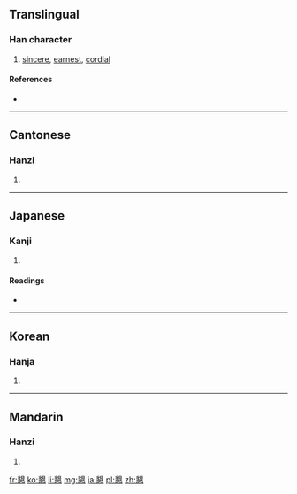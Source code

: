 {{also|恳}}
==Translingual==

===Han character===
{{Han char|rn=61|rad=心|as=13|sn=17|four=2733<sub>3</sub>|canj=月女心 (BVP)}}

# [[sincere]], [[earnest]], [[cordial]]

====References====
* {{Han ref|kx=0405.180|dkj=11326|dj=0745.280|hdz=42358.120|uh=61C7|ud=25031|bh=C0B5|bd=49333}}

----

==Cantonese==

===Hanzi===
{{yue-hanzi|jyut=|y=han2|sim=恳}}

# {{defn|Cantonese|sort=心13}}

----

==Japanese==

===Kanji===
{{ja-kanji|grade=c|rs=心13}}

# {{defn|Japanese|sort=心13}}

====Readings====
* {{ja-readings|on=[[こん]] (kon)|kun=[[ねんごろ]] (nengoro)}}

----

==Korean==

===Hanja===
{{ko-hanja|hangeul=간|eumhun=|rv=gan|mr=kan|y=kan}}

# {{defn|Korean|sort=心13}}

----

==Mandarin==

===Hanzi===
{{cmn-hanzi|sim=恳|pin=[[kěn]] ([[ken3]])|wg=k'en<sup>3</sup>}}

# {{defn|Mandarin|sort=心13}}

[[fr:懇]]
[[ko:懇]]
[[li:懇]]
[[mg:懇]]
[[ja:懇]]
[[pl:懇]]
[[zh:懇]]